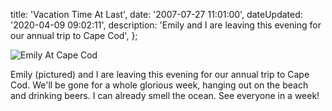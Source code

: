 


  title: 'Vacation Time At Last',
  date: '2007-07-27 11:01:00',
  dateUpdated: '2020-04-09 09:02:11',
  description:
    'Emily and I are leaving this evening for our annual trip to Cape Cod',
};

<Image src={Pict} alt="Emily At Cape Cod" />

Emily (pictured) and I are leaving this evening for our annual trip to Cape Cod. We'll be gone for a whole glorious week, hanging out on the beach and drinking beers. I can already smell the ocean. See everyone in a week!
